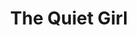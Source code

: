 ---
title: The Quiet Girl
description: 1981, Ireland. A 9-year-old girl from a dysfunctional family goes to live with distant relatives for the summer. Living with a middle-aged couple, she discovers a new way of living.
rating: PG
genre:
  - Comedy
  - Drama
length: 94m
cast:
  - Carrie Crowley
  - Andrew Bennett
  - Catherine Clinch
showtimes:
  - Jan 20th
  - Jan 22th
poster: ./images/the-quiet-girl.jpg
trailer: https://www.youtube.com/watch?v=LGWyqty2m-A
socialImage: ./images/the-quiet-girl.jpg
reelAlternative: true
---